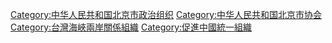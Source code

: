 [[Category:中华人民共和国北京市政治组织|Category:中华人民共和国北京市政治组织]]
[[Category:中华人民共和国北京市协会|Category:中华人民共和国北京市协会]]
[[Category:台灣海峽兩岸關係組織|Category:台灣海峽兩岸關係組織]]
[[Category:促進中國統一組織|Category:促進中國統一組織]]